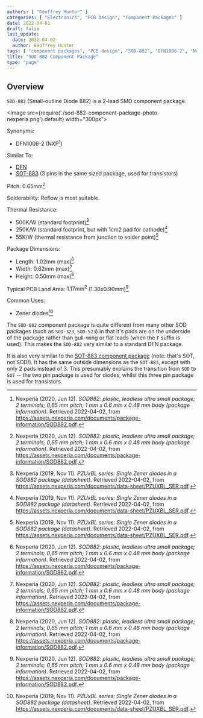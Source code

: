 ```yaml
---
authors: [ "Geoffrey Hunter" ]
categories: [ "Electronics", "PCB Design", "Component Packages" ]
date: 2022-04-01
draft: false
last_update:
  date: 2022-04-02
  author: Geoffrey Hunter
tags: [ "component packages", "PCB design", "SOD-882", "DFN1006-2", "Nexperia", "NXP" ]
title: "SOD-882 Component Package"
type: "page"
---
```


## Overview

`SOD-882` (Small-outline Diode 882) is a 2-lead SMD component package.

<Image src={require('./sod-882-component-package-photo-nexperia.png').default} width="300px"></Image>

Synonyms:

* DFN1006-2 (NXP[^bib-nexperia-sod-882])

Similar To:

* [DFN](/pcb-design/component-packages/dfn-component-package/)
* [SOT-883](/pcb-design/component-packages/sot-883-component-package/) (3 pins in the same sized package, used for transistors)

Pitch: 0.65mm[^bib-nexperia-sod-882]

Solderability: Reflow is most suitable.

Thermal Resistance:

* 500K/W (standard footprint)[^bib-nexperia-pzuxbl-ds]
* 250K/W (standard footprint, but with 1cm2 pad for cathode)[^bib-nexperia-pzuxbl-ds]
* 55K/W (thermal resistance from junction to solder point)[^bib-nexperia-pzuxbl-ds]

Package Dimensions:

* Length: 1.02mm (max)[^bib-nexperia-sod-882]
* Width: 0.62mm (max)[^bib-nexperia-sod-882]
* Height: 0.50mm (max)[^bib-nexperia-sod-882]

Typical PCB Land Area: $1.17mm^2$ (1.30x0.90mm)[^bib-nexperia-sod-882]

Common Uses:

* Zener diodes[^bib-nexperia-pzuxbl-ds]

The `SOD-882` component package is quite different from many other SOD packages (such as `SOD-323`, `SOD-523`) in that it's pads are on the underside of the package rather than gull-wing or flat leads (when the `F` suffix is used). This makes the `SOD-882` very similar to a standard DFN package.

It is also very similar to the [SOT-883 component package](/pcb-design/component-packages/sot-883-component-package/) (note: that's SOT, not SOD!). It has the same outside dimensions as the `SOT-883`, except with only 2 pads instead of 3. This presumably explains the transition from `SOD` to `SOT` -- the two pin package is used for diodes, whilst this three pin package is used for transistors.

[^bib-nexperia-sod-882]:  Nexperia (2020, Jun 12). _SOD882: plastic, leadless ultra small package; 2 terminals; 0,65 mm pitch; 1 mm x 0.6 mm x 0.48 mm body (package information)_. Retrieved 2022-04-02, from https://assets.nexperia.com/documents/package-information/SOD882.pdf.
[^bib-nexperia-pzuxbl-ds]:  Nexperia (2019, Nov 11). _PZUxBL series: Single Zener diodes in a SOD882 package (datasheet)_. Retrieved 2022-04-02, from https://assets.nexperia.com/documents/data-sheet/PZUXBL_SER.pdf.
